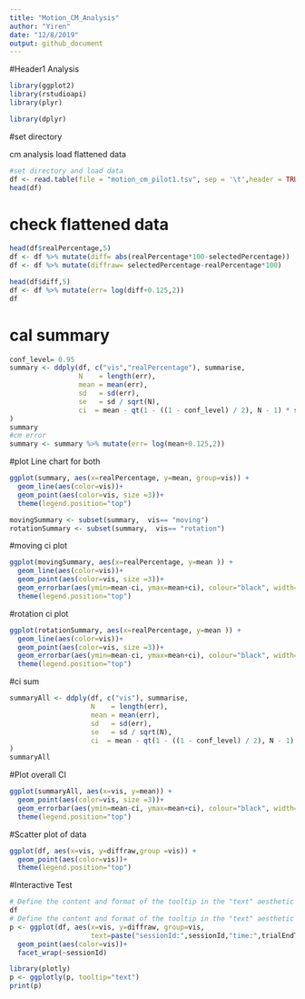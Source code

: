 ```yaml
---
title: "Motion_CM_Analysis"
author: "Yiren"
date: "12/8/2019"
output: github_document
---
```


#Header1
Analysis

```r
library(ggplot2)
library(rstudioapi)
library(plyr)

library(dplyr)
```


#set directory

cm analysis
load flattened data

```r
#set directory and load data
df <- read.table(file = "motion_cm_pilot1.tsv", sep = '\t',header = TRUE)
head(df)
```

# check flattened data

```r
head(df$realPercentage,5)
df <- df %>% mutate(diff= abs(realPercentage*100-selectedPercentage))
df <- df %>% mutate(diffraw= selectedPercentage-realPercentage*100)

head(df$diff,5)
df <- df %>% mutate(err= log(diff+0.125,2))
df
```

# cal summary
```r
conf_level= 0.95
summary <- ddply(df, c("vis","realPercentage"), summarise,
                 N    = length(err),
                 mean = mean(err),
                 sd   = sd(err),
                 se   = sd / sqrt(N),
                 ci  = mean - qt(1 - ((1 - conf_level) / 2), N - 1) * se
)
summary
#cm error
summary <- summary %>% mutate(err= log(mean+0.125,2))
```

#plot Line chart for both

```r
ggplot(summary, aes(x=realPercentage, y=mean, group=vis)) +
  geom_line(aes(color=vis))+
  geom_point(aes(color=vis, size =3))+
  theme(legend.position="top")

movingSummary <- subset(summary,  vis== "moving")
rotationSummary <- subset(summary,  vis== "rotation")
```

#moving ci plot

```r
ggplot(movingSummary, aes(x=realPercentage, y=mean )) +
  geom_line(aes(color=vis))+
  geom_point(aes(color=vis, size =3))+
  geom_errorbar(aes(ymin=mean-ci, ymax=mean+ci), colour="black", width=.03) +
  theme(legend.position="top")
```


#rotation ci plot

```r
ggplot(rotationSummary, aes(x=realPercentage, y=mean )) +
  geom_line(aes(color=vis))+
  geom_point(aes(color=vis, size =3))+
  geom_errorbar(aes(ymin=mean-ci, ymax=mean+ci), colour="black", width=.03) +
  theme(legend.position="top")
```

#ci sum

```r
summaryAll <- ddply(df, c("vis"), summarise,
                    N    = length(err),
                    mean = mean(err),
                    sd   = sd(err),
                    se   = sd / sqrt(N),
                    ci  = mean - qt(1 - ((1 - conf_level) / 2), N - 1) * se
)
summaryAll
```


#Plot overall CI

```r
ggplot(summaryAll, aes(x=vis, y=mean)) +
  geom_point(aes(color=vis, size =3))+
  geom_errorbar(aes(ymin=mean-ci, ymax=mean+ci), colour="black", width=.03) +
  theme(legend.position="top")
```

#Scatter plot of data

```r
ggplot(df, aes(x=vis, y=diffraw,group =vis)) +
  geom_point(aes(color=vis))+
  theme(legend.position="top")
```

#Interactive Test

```r
# Define the content and format of the tooltip in the "text" aesthetic
df
# Define the content and format of the tooltip in the "text" aesthetic
p <- ggplot(df, aes(x=vis, y=diffraw, group=vis,
                    text=paste("sessionId:",sessionId,"time:",trialEndTime/1000-trialStartTime/1000))) + 
  geom_point(aes(color=vis))+
  facet_wrap(~sessionId)

library(plotly)
p <- ggplotly(p, tooltip="text")
print(p)
```









